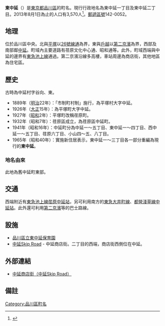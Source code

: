 {{Pathnav|日本|東京都|品川區|frame=1}}
{{Infobox Settlement
|official_name = 東中延
|native_name =
|settlement_type = [[町|町]]
|image_skyline =
|imagesize =
|image_caption =
|image_flag =
|image_seal =
| image_map =
| map_caption =
|subdivision_type = [[國家|國家]]
|subdivision_name = [[File:Flag_of_Japan.svg|border]] [[日本|日本]]
|subdivision_type1 = [[都道府縣|都道府縣]]
|subdivision_name1 = [[File:Flag_of_Tokyo_Prefecture.svg|25px]] [[東京都|東京都]]
|subdivision_type2 = [[東京都區部|特別區]]
|subdivision_name2 = [[File:Flag_of_Shinagawa,_Tokyo.svg|25px]] [[品川區|品川區]]
|established_title =
|established_date =
|government_type =
|leader_title =
|leader_name =
|area_magnitude =
|area_total_sq_mi =
|area_total_km2 =
|area_land_sq_mi =
|area_land_km2 =
|area_urban_sq_mi =
|area_urban_km2 =
|area_metro_km2 =
|area_metro_sq_mi =
|population_as_of= 2013年（平成25年）8月1日
|population_footnotes =
|population_total = 3570
|population_urban =
|population_metro =
|population_density_sq_mi =
|population_density_km2 =
| timezone = [[日本標準時間|JST]]
| utc_offset = +9
|timezone_DST =
|utc_offset_DST =
|latd=|latm=|lats=|latNS=
|longd=|longm=|longs=|longEW=
|elevation_footnotes=
|elevation_m =
|elevation_ft =
|postal_code_type = [[郵遞區號|郵遞區號]]
|postal_code = 142-0052
|area_code =
|website =
|footnotes =
}}
'''東中延'''（{{jpn|j=東中延|hg=ひがしなかのぶ|rm=Higashi-nakanobu|f=y}}）是[[東京都|東京都]][[品川區|品川區]]的町名。現行行政地名為東中延一丁目及東中延二丁目。2013年8月1日為止的人口有3,570人<ref>{{Cite web |url=http://www.city.shinagawa.tokyo.jp/ct/other000044500/201308a.xls |title=世帯と人口‐例月表 【地区別、町丁別、地域センター別】 2013年8月1日現在 |access-date=2013年8月7日 |archive-date=2014年2月23日 |archive-url=https://web.archive.org/web/20140223014045/http://www.city.shinagawa.tokyo.jp/ct/other000044500/201308a.xls |dead-url=no }}</ref>。[[郵遞區號|郵遞區號]]142-0052。

== 地理 ==
位於品川區中央。北與[[平塚_(品川區)|平塚]]以[[東京都道420號鮫洲大山線|26號線通]]為界，東與[[戶越|戶越]]以[[國道1號_(日本)|第二京濱]]為界，西部及南部鄰[[中延|中延]]。町域內主要道路有荏原文化中心通、昭和通等。此外，町域西端與中延的邊界有[[東急池上線|東急池上線]]通過。第二京濱沿線多高樓，車站周邊為商店街，其他地區為住宅區。

== 歷史 ==
古時為中延村字谷向、東。
*1889年（[[明治|明治]]22年）：「市制町村制」施行，為平塚村大字中延。
*1926年（[[大正|大正]]15年）：為平塚町大字中延。
*1927年（[[昭和|昭和]]2年）：平塚町改稱荏原町。
*1932年（昭和7年）：荏原區成立，為荏原區中延町。
*1941年（昭和16年）：中延町分為中延一～五丁目、東中延一～四丁目、西中延一～五丁目、荏原六丁目、小山四～五、八丁目。
*1965年（昭和40年）：實施新住居表示，東中延一～三丁目各一部分重編為現行的'''東中延'''。
=== 地名由來 ===
此地為舊中延町東部。

== 交通 ==
西端附近有[[東急池上線|東急池上線]][[荏原中延站|荏原中延站]]，另可利用南方的[[東急大井町線|東急大井町線]]、[[都營地下鐵淺草線|都營淺草線]][[中延站|中延站]]。此外還可利用[[國道1號_(日本)|第二京濱]]等的巴士路線。

== 設施 ==
* [[品川區立東中延保育園|品川區立東中延保育園]]
* [[中延Skip_Road|中延Skip Road]] - 中延商店街。二丁目的西端，商店街西側位在中延。

== 外部連結 ==
* [http://www.nakanobu.com/ 中延商店街（中延Skip Road）] {{Wayback|url=http://www.nakanobu.com/ |date=20130810103405 }}

== 備註 ==
{{reflist}}

{{品川區的町名}}
{{DEFAULTSORT:Higashinakanobu}}
[[Category:品川區町名|Category:品川區町名]]